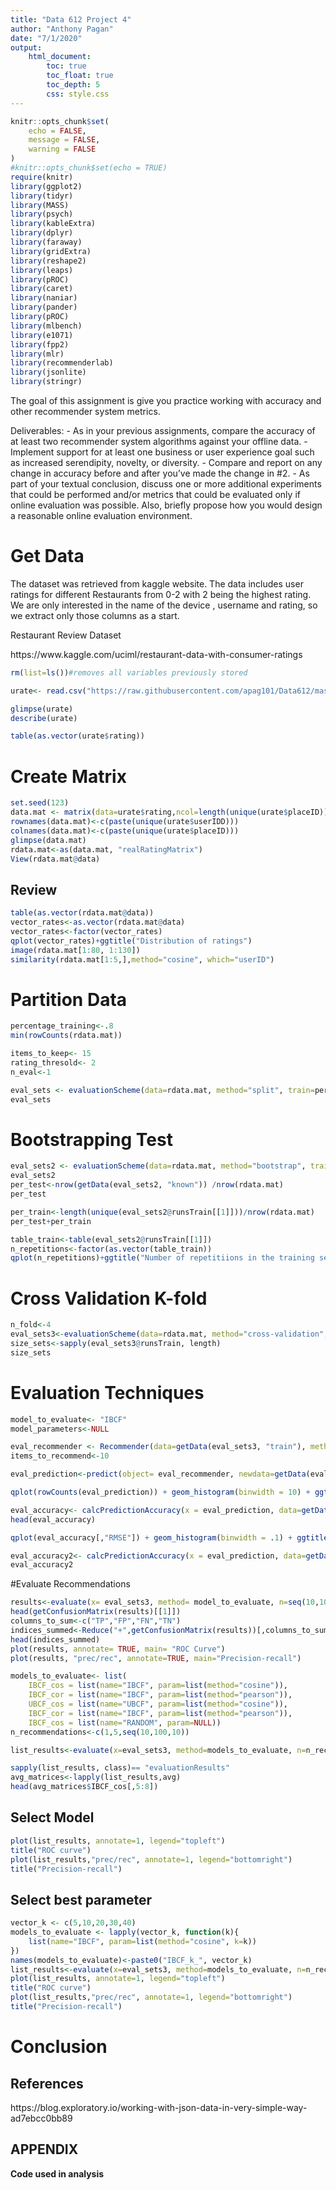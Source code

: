 ```yaml
---
title: "Data 612 Project 4"
author: "Anthony Pagan"
date: "7/1/2020"
output: 
    html_document:
        toc: true
        toc_float: true
        toc_depth: 5
        css: style.css
---
```


```r
knitr::opts_chunk$set(
	echo = FALSE,
	message = FALSE,
	warning = FALSE
)
#knitr::opts_chunk$set(echo = TRUE)
require(knitr)
library(ggplot2)
library(tidyr)
library(MASS)
library(psych)
library(kableExtra)
library(dplyr)
library(faraway)
library(gridExtra)
library(reshape2)
library(leaps)
library(pROC)
library(caret)
library(naniar)
library(pander)
library(pROC)
library(mlbench)
library(e1071)
library(fpp2)
library(mlr)
library(recommenderlab)
library(jsonlite)
library(stringr)
```

The goal of this assignment is give you practice working with accuracy and other recommender system metrics.

Deliverables:
- As in your previous assignments, compare the accuracy of at least two recommender system algorithms against your offline data.
- Implement support for at least one business or user experience goal such as increased serendipity, novelty, or diversity.
- Compare and report on any change in accuracy before and after you’ve made the change in #2.
- As part of your textual conclusion, discuss one or more additional experiments that could be performed and/or metrics that could be evaluated only if online evaluation was possible. Also, briefly propose how you would design a reasonable online evaluation environment.

# Get Data 

The dataset was retrieved from kaggle website. The data includes user ratings for different Restaurants from 0-2 with 2 being the highest rating. We are only interested in the name of the device , username and rating, so we extract only those columns as a start.

Restaurant Review Dataset

https://www.kaggle.com/uciml/restaurant-data-with-consumer-ratings

```r
rm(list=ls())#removes all variables previously stored

urate<- read.csv("https://raw.githubusercontent.com/apag101/Data612/master/Projects/Project4/rating_final.csv", header=TRUE)

glimpse(urate)
describe(urate)

table(as.vector(urate$rating))
```


# Create Matrix
```r
set.seed(123)
data.mat <- matrix(data=urate$rating,ncol=length(unique(urate$placeID)),nrow=length(unique(urate$userID)))
rownames(data.mat)<-c(paste(unique(urate$userIDD)))
colnames(data.mat)<-c(paste(unique(urate$placeID)))
glimpse(data.mat)
rdata.mat<-as(data.mat, "realRatingMatrix")
View(rdata.mat@data)
```


## Review
```r
table(as.vector(rdata.mat@data))
vector_rates<-as.vector(rdata.mat@data)
vector_rates<-factor(vector_rates)
qplot(vector_rates)+ggtitle("Distribution of ratings")
image(rdata.mat[1:80, 1:130])
similarity(rdata.mat[1:5,],method="cosine", which="userID")
```

# Partition Data
```r
percentage_training<-.8
min(rowCounts(rdata.mat))

items_to_keep<- 15
rating_thresold<- 2
n_eval<-1

eval_sets <- evaluationScheme(data=rdata.mat, method="split", train=percentage_training, given= items_to_keep, goodRating = rating_thresold, k=n_eval)
eval_sets
```


# Bootstrapping Test

```r
eval_sets2 <- evaluationScheme(data=rdata.mat, method="bootstrap", train=percentage_training, given= items_to_keep, goodRating = rating_thresold, k=n_eval)
eval_sets2
per_test<-nrow(getData(eval_sets2, "known")) /nrow(rdata.mat)
per_test

per_train<-length(unique(eval_sets2@runsTrain[[1]]))/nrow(rdata.mat)
per_test+per_train

table_train<-table(eval_sets2@runsTrain[[1]])
n_repetitions<-factor(as.vector(table_train))
qplot(n_repetitions)+ggtitle("Number of repetitiions in the training set")
```


# Cross Validation K-fold 
```r
n_fold<-4
eval_sets3<-evaluationScheme(data=rdata.mat, method="cross-validation", k=n_fold, given= items_to_keep, goodRating = rating_thresold)
size_sets<-sapply(eval_sets3@runsTrain, length)
size_sets
```


# Evaluation Techniques
```r

model_to_evaluate<- "IBCF"
model_parameters<-NULL

eval_recommender <- Recommender(data=getData(eval_sets3, "train"), method=model_to_evaluate, parameter=model_parameters)
items_to_recommend<-10

eval_prediction<-predict(object= eval_recommender, newdata=getData(eval_sets3, "known"), n=items_to_recommend, type="ratings")

qplot(rowCounts(eval_prediction)) + geom_histogram(binwidth = 10) + ggtitle("Distribution of movies per user")

eval_accuracy<- calcPredictionAccuracy(x = eval_prediction, data=getData(eval_sets3, "unknown"), byUser=TRUE)
head(eval_accuracy)

qplot(eval_accuracy[,"RMSE"]) + geom_histogram(binwidth = .1) + ggtitle("Distribution of the RMSE by user")

eval_accuracy2<- calcPredictionAccuracy(x = eval_prediction, data=getData(eval_sets3, "unknown"), byUser=FALSE)
eval_accuracy2
```


#Evaluate Recommendations

```r
results<-evaluate(x= eval_sets3, method= model_to_evaluate, n=seq(10,100,10))
head(getConfusionMatrix(results)[[1]])
columns_to_sum<-c("TP","FP","FN","TN")
indices_summed<-Reduce("+",getConfusionMatrix(results))[,columns_to_sum]
head(indices_summed)
plot(results, annotate= TRUE, main= "ROC Curve")
plot(results, "prec/rec", annotate=TRUE, main="Precision-recall")

models_to_evaluate<- list(
    IBCF_cos = list(name="IBCF", param=list(method="cosine")),
    IBCF_cor = list(name="IBCF", param=list(method="pearson")),
    UBCF_cos = list(name="UBCF", param=list(method="cosine")),
    IBCF_cor = list(name="IBCF", param=list(method="pearson")),
    IBCF_cos = list(name="RANDOM", param=NULL))
n_recommendations<-c(1,5,seq(10,100,10))

list_results<-evaluate(x=eval_sets3, method=models_to_evaluate, n=n_recommendations)

sapply(list_results, class)== "evaluationResults"
avg_matrices<-lapply(list_results,avg)
head(avg_matrices$IBCF_cos[,5:8])
```


## Select Model

```r
plot(list_results, annotate=1, legend="topleft") 
title("ROC curve")
plot(list_results,"prec/rec", annotate=1, legend="bottomright") 
title("Precision-recall")
```

## Select best parameter

```r
vector_k <- c(5,10,20,30,40)
models_to_evaluate <- lapply(vector_k, function(k){
    list(name="IBCF", param=list(method="cosine", k=k))
})
names(models_to_evaluate)<-paste0("IBCF_k_", vector_k)
list_results<-evaluate(x=eval_sets3, method=models_to_evaluate, n=n_recommendations)
plot(list_results, annotate=1, legend="topleft") 
title("ROC curve")
plot(list_results,"prec/rec", annotate=1, legend="bottomright") 
title("Precision-recall")
```

# Conclusion



## References

https://blog.exploratory.io/working-with-json-data-in-very-simple-way-ad7ebcc0bb89


## APPENDIX

**Code used in analysis**
```r

```

